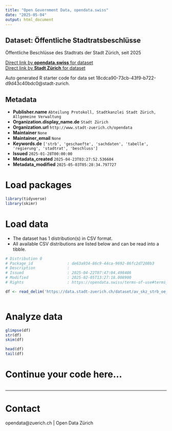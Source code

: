 ```yaml
---
title: "Open Government Data, opendata.swiss"
date: "2025-05-04"
output: html_document
---
```


## Dataset: Öffentliche Stadtratsbeschlüsse

Öffentliche Beschlüsse des Stadtrats der Stadt Zürich, seit 2025

[Direct link by **opendata.swiss** for dataset](https://opendata.swiss/de/dataset/offentliche-stadtratsbeschlusse)<br>
[Direct link by **Stadt Zürich** for dataset](https://data.stadt-zuerich.ch/dataset/av_skz_strb_oe_datum)

Auto generated R starter code for data set 18cdca90-73cb-43f9-b722-d9d43c40bdc0@stadt-zurich.

## Metadata

- **Publisher.name** `Abteilung Protokoll, Stadtkanzlei Stadt Zürich, Allgemeine Verwaltung`
- **Organization.display_name.de** `Stadt Zürich`
- **Organization.url** `http://www.stadt-zuerich.ch/opendata`
- **Maintainer** `None`
- **Maintainer_email** `None`
- **Keywords.de** `['strb', 'geschaefte', 'sachdaten', 'tabelle', 'regierung', 'stadtrat', 'beschluss']`
- **Issued** `2025-01-28T00:00:00`
- **Metadata_created** `2025-04-23T03:27:52.536604`
- **Metadata_modified** `2025-05-03T05:28:34.797727`


# Load packages

```r

library(tidyverse)
library(skimr)

```

# Load data

-   The dataset has 1 distribution(s) in CSV format.
-   All available CSV distributions are listed below and can be read into a tibble.

```r

# Distribution 0
# Package_id               : de63a934-86c9-44ca-9692-86fc2d7208b3
# Description              : 
# Issued                   : 2025-04-22T07:47:04.498486
# Modified                 : 2025-02-05T13:27:18.008900
# Rights                   : https://opendata.swiss/terms-of-use#terms_open

df <- read_delim('https://data.stadt-zuerich.ch/dataset/av_skz_strb_oe_datum/download/SKZ-Beschluesse.csv')



```

# Analyze data

```r

glimpse(df)
str(df)
skim(df)

head(df)
tail(df)

```

# Continue your code here...

```r

```

------------------------------------------------------------------------

# Contact

opendata@zuerich.ch | Open Data Zürich
